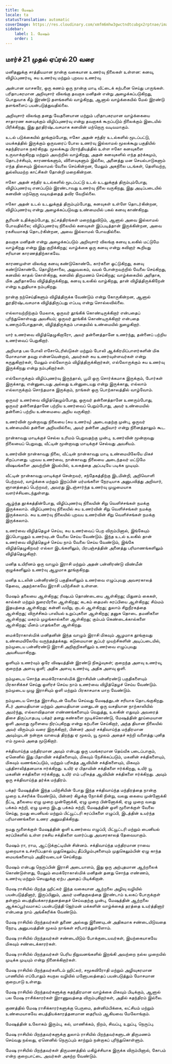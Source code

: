 ```yaml
---
title: மேஷம்
locale: ta
statusTranslation: automatic
coverImage: https://res.cloudinary.com/xmfm6mhw3gwctndtcubgx2rptnae/image/upload/v1741354450/small_cover_tratado_esoterico_de_astrologia_hermetica_6210a35442.webp
sidebar:
    label: 1. மேஷம்
    order: 1
---
```

## மார்ச் 21 முதல் ஏப்ரல் 20 வரை

மனிதனுக்கு சாத்தியமான நான்கு வகையான உணர்வு நிலைகள் உள்ளன: கனவு, விழிப்புணர்வு, சுய உணர்வு மற்றும் புறவய உணர்வு.

அன்பான வாசகரே, ஒரு கணம் ஒரு நான்கு மாடி வீட்டைக் கற்பனை செய்து பாருங்கள். பரிதாபகரமான அறிவுசார் விலங்கு தவறாக மனிதன் என்று அழைக்கப்படுகிறது, பொதுவாக கீழ் இரண்டு தளங்களில் வாழ்கிறது, ஆனால் வாழ்க்கையில் மேல் இரண்டு தளங்களைப் பயன்படுத்துவதில்லை.

அறிவுசார் விலங்கு தனது வேதனையான மற்றும் பரிதாபகரமான வாழ்க்கையை சாதாரண கனவுக்கும் விழிப்புணர்வு என்று தவறாகக் கூறப்படும் நிலைக்கும் இடையில் பிரிக்கிறது, இது துரதிர்ஷ்டவசமாக கனவின் மற்றொரு வடிவமாகும்.

உடல் படுக்கையில் தூங்கும்போது, ஈகோ அதன் சந்திர உடல்களில் மூடப்பட்டு, மயக்கத்தில் இருக்கும் ஒருவரைப் போல உணர்வு இல்லாமல் மூலக்கூறு பகுதியில் சுதந்திரமாக நகர்கிறது. மூலக்கூறு பிராந்தியத்தில் உள்ள ஈகோ கனவுகளை உருவாக்குகிறது மற்றும் அவற்றில் வாழ்கிறது, அதன் கனவுகளில் எந்த தர்க்கமும், தொடர்ச்சியும், காரணங்களும், விளைவுகளும் இல்லை, அனைத்து மன செயல்பாடுகளும் எந்த திசையும் இல்லாமல் வேலை செய்கின்றன, மேலும் அகநிலை படங்கள், தெளிவற்ற, துல்லியமற்ற காட்சிகள் தோன்றி மறைகின்றன.

ஈகோ அதன் சந்திர உடல்களில் மூடப்பட்டு உடல் உடலுக்குத் திரும்பும்போது, விழிப்புணர்வு எனப்படும் இரண்டாவது உணர்வு நிலை வருகிறது, இது அடிப்படையில் கனவின் மற்றொரு வடிவத்தைத் தவிர வேறில்லை.

ஈகோ அதன் உடல் உடலுக்குத் திரும்பும்போது, கனவுகள் உள்ளே தொடர்கின்றன, விழிப்புணர்வு என்று அழைக்கப்படுவது உண்மையில் பகல் கனவு காண்கிறது.

சூரியன் உதிக்கும்போது, நட்சத்திரங்கள் மறைந்துவிடும், ஆனால் அவை இல்லாமல் போவதில்லை; விழிப்புணர்வு நிலையில் கனவுகள் இப்படித்தான் இருக்கின்றன, அவை ரகசியமாகத் தொடர்கின்றன, அவை இல்லாமல் போவதில்லை.

தவறாக மனிதன் என்று அழைக்கப்படும் அறிவுசார் விலங்கு கனவு உலகில் மட்டுமே வாழ்கிறது என்று இது குறிக்கிறது; வாழ்க்கை ஒரு கனவு என்று கவிஞர் கூறியது சரியான காரணத்திற்காகவே.

காரணமுள்ள விலங்கு கனவு கண்டுகொண்டே கார்களை ஓட்டுகிறது, கனவு கண்டுகொண்டே தொழிற்சாலை, அலுவலகம், வயல் போன்றவற்றில் வேலை செய்கிறது, கனவில் காதல் கொள்கிறது, கனவில் திருமணம் செய்கிறது; வாழ்க்கையில் அரிதாக, மிக அரிதாகவே விழித்திருக்கிறது, கனவு உலகில் வாழ்கிறது, தான் விழித்திருக்கிறேன் என்று உறுதியாக நம்புகிறது.

நான்கு நற்செய்திகளும் விழித்திருக்க வேண்டும் என்று கோருகின்றன, ஆனால் துரதிர்ஷ்டவசமாக விழித்திருப்பது எப்படி என்று சொல்லவில்லை.

எல்லாவற்றிற்கும் மேலாக, ஒருவர் தூங்கிக் கொண்டிருக்கிறார் என்பதைப் புரிந்துகொள்வது அவசியம்; ஒருவர் தூங்கிக் கொண்டிருக்கிறார் என்பதை உணரும்போதுதான், விழித்திருக்கும் பாதையில் உண்மையில் நுழைகிறார்.

யார் உணர்வை விழித்தெழுகிறாரோ, அவர் தன்னைத்தானே உணர்ந்து, தன்னைப் பற்றிய உணர்வைப் பெறுகிறார்.

அறியாத பல போலி எசோடெரிஸ்டுகள் மற்றும் போலி ஆக்கிரமிப்பாளர்களின் மிக மோசமான தவறு என்னவென்றால், அவர்கள் சுய உணர்வுள்ளவர்கள் என்று கருதுகிறார்கள், மேலும் எல்லோரும் விழித்திருக்கிறார்கள், எல்லோருக்கும் சுய உணர்வு இருக்கிறது என்று நம்புகிறார்கள்.

எல்லோருக்கும் விழிப்புணர்வு இருந்தால், பூமி ஒரு சொர்க்கமாக இருக்கும், போர்கள் இருக்காது, என்னுடையது அல்லது உன்னுடையது என்று இருக்காது, எல்லாம் எல்லாருக்கும் சொந்தமாக இருக்கும், நாங்கள் ஒரு பொற்காலத்தில் வாழ்வோம்.

ஒருவர் உணர்வை விழித்தெழும்போது, ஒருவர் தன்னைத்தானே உணரும்போது, ஒருவர் தன்னைத்தானே பற்றிய உணர்வைப் பெறும்போது, அவர் உண்மையில் தன்னைப் பற்றிய உண்மையை அறிய வருகிறார்.

உணர்வின் மூன்றாவது நிலையை (சுய உணர்வு) அடைவதற்கு முன்பு, ஒருவர் உண்மையில் தன்னை அறியவில்லை, அவர் தன்னை அறிவார் என்று நினைத்தாலும் கூட.

நான்காவது மாடிக்குச் செல்ல உரிமம் பெறுவதற்கு முன்பு, உணர்வின் மூன்றாவது நிலையைப் பெறுவது, வீட்டின் மூன்றாவது மாடிக்குச் செல்வது அவசியம்.

உணர்வின் நான்காவது நிலை, வீட்டின் நான்காவது மாடி உண்மையிலேயே மிகச் சிறப்பானது. புறவய உணர்வை, நான்காவது நிலையை அடைந்தவர் மட்டுமே விஷயங்களை அவற்றின் இயல்பில், உலகத்தை அப்படியே படிக்க முடியும்.

வீட்டின் நான்காவது மாடிக்குச் சென்றவர், சந்தேகத்திற்கு இடமின்றி, அறிவொளி பெற்றவர், வாழ்க்கை மற்றும் இறப்பின் மர்மங்களை நேரடியாக அனுபவித்து அறிவார், ஞானத்தைப் பெற்றவர், அவரது இடஞ்சார்ந்த உணர்வு முழுமையாக வளர்ச்சியடைந்துள்ளது.

ஆழ்ந்த தூக்கத்தின்போது, விழிப்புணர்வு நிலையின் சிறு வெளிச்சங்கள் நமக்கு இருக்கலாம். விழிப்புணர்வு நிலையில் சுய உணர்வின் சிறு வெளிச்சங்கள் நமக்கு இருக்கலாம். சுய உணர்வு நிலையில் புறவய உணர்வின் சிறு வெளிச்சங்கள் நமக்கு இருக்கலாம்.

உணர்வை விழித்தெழச் செய்ய, சுய உணர்வைப் பெற விரும்பினால், இங்கேயும் இப்பொழுதும் உணர்வுடன் வேலை செய்ய வேண்டும். இந்த உடல் உலகில் தான் உணர்வை விழித்தெழச் செய்ய நாம் வேலை செய்ய வேண்டும், இங்கே விழித்தெழுகிறவர் எல்லா இடங்களிலும், பிரபஞ்சத்தின் அனைத்து பரிமாணங்களிலும் விழித்தெழுகிறார்.

மனித உயிரினம் ஒரு வாழும் இராசி மற்றும் அதன் பன்னிரண்டு விண்மீன் குழுக்களிலும் உணர்வு ஆழமாக தூங்குகிறது.

மனித உடலின் பன்னிரண்டு பகுதிகளிலும் உணர்வை எழுப்புவது அவசரகாலத் தேவை, அதற்காகவே இராசி பயிற்சிகள் உள்ளன.

மேஷம் தலையை ஆள்கிறது; ரிஷபம் தொண்டையை ஆள்கிறது; மிதுனம் கைகள், கால்கள் மற்றும் நுரையீரலை ஆள்கிறது; கடகம் தைமஸ் சுரப்பியை ஆள்கிறது; சிம்மம் இதயத்தை ஆள்கிறது; கன்னி வயிறு, குடல் ஆள்கிறது; துலாம் சிறுநீரகத்தை ஆள்கிறது; விருச்சிகம் பாலியல் உறுப்புகளை ஆள்கிறது; தனுசு தொடை தமனிகளை ஆள்கிறது; மகரம் முழங்கால்களை ஆள்கிறது; கும்பம் கெண்டைக்கால்களை ஆள்கிறது; மீனம் பாதங்களை ஆள்கிறது.

மைக்ரோகாஸ்மிக் மனிதனின் இந்த வாழும் இராசி மிகவும் ஆழமாக தூங்குவது உண்மையிலேயே வருந்தத்தக்கது. கடுமையான சூப்பர் முயற்சிகளின் அடிப்படையில், நம்முடைய பன்னிரண்டு இராசி அறிகுறிகளிலும் உணர்வை எழுப்புவது அவசியமாகிறது.

ஒளியும் உணர்வும் ஒரே விஷயத்தின் இரண்டு நிகழ்வுகள்; குறைந்த அளவு உணர்வு, குறைந்த அளவு ஒளி; அதிக அளவு உணர்வு, அதிக அளவு ஒளி.

நம்முடைய சொந்த மைக்ரோகாஸ்மிக் இராசியின் பன்னிரண்டு பகுதிகளையும் பிரகாசிக்கச் செய்து ஒளிரச் செய்ய நாம் உணர்வை விழித்தெழச் செய்ய வேண்டும். நம்முடைய முழு இராசியும் ஒளி மற்றும் பிரகாசமாக மாற வேண்டும்.

நம்முடைய சொந்த இராசியுடன் வேலை செய்வது மேஷத்துடன் சரியாக தொடங்குகிறது. சீடர் அமைதியான மற்றும் அமைதியான மனதுடன் ஒரு வசதியான நாற்காலியில் அமர்ந்து, எல்லாவிதமான எண்ணங்களையும் வெறுத்து, உலகின் எதுவும் அவரைத் திசை திருப்பாதபடி பக்தர் தனது கண்களை மூடிக்கொண்டு, மேஷத்தின் தூய்மையான ஒளி அவரது மூளையை நிரப்புகிறது என்று கற்பனை செய்கிறார், அந்த தியான நிலையில் அவர் விரும்பும் வரை இருக்கிறார், பின்னர் அவர் சக்திவாய்ந்த மந்திரமான அவும்முடன் நன்றாக வாயைத் திறந்து ஏ மூலம், யூ மூலம் அதைச் சுற்றி வளைத்து புனித எம் மூலம் அதை மூடுகிறார்.

சக்திவாய்ந்த மந்திரமான அவும் என்பது ஒரு பயங்கரமான தெய்வீக படைப்பாகும், ஏனெனில் இது பிதாவின் சக்திகளையும், மிகவும் நேசிக்கப்படும், மகனின் சக்திகளையும், மிகவும் வணங்கப்படும், மற்றும் பரிசுத்த ஆவியின் சக்திகளையும், மிகவும் புத்திசாலித்தனமாக ஈர்க்கிறது. உயிர் ஏ பிதாவின் சக்திகளை ஈர்க்கிறது, உயிர் யூ மகனின் சக்திகளை ஈர்க்கிறது, உயிர் எம் பரிசுத்த ஆவியின் சக்திகளை ஈர்க்கிறது. அவும் ஒரு சக்திவாய்ந்த தர்க்க மந்திரம்.

பக்தர் மேஷத்தின் இந்த பயிற்சியின் போது இந்த சக்திவாய்ந்த மந்திரத்தை நான்கு முறை உச்சரிக்க வேண்டும், பின்னர் கிழக்கு நோக்கி நின்று, வலது கையை முன்னோக்கி நீட்டி, தலையை ஏழு முறை முன்னோக்கி, ஏழு முறை பின்னோக்கி, ஏழு முறை வலது பக்கம் சுற்றி, ஏழு முறை இடது பக்கம் சுற்றி, மேஷத்தின் ஒளி மூளைக்குள் வேலை செய்து, நமது பைனியல் மற்றும் பிட்யூட்டரி சுரப்பிகளை எழுப்பி, இடத்தின் உயர்ந்த பரிமாணங்களை உணர அனுமதிக்கிறது.

நமது மூளைக்குள் மேஷத்தின் ஒளி உணர்வை எழுப்பி, பிட்யூட்டரி மற்றும் பைனியல் சுரப்பிகளில் உள்ள ரகசிய சக்திகளை வளர்ப்பது அவசரகாலத் தேவையாகும்.

மேஷம் ரா, ராம, ஆட்டுக்குட்டியின் சின்னம். சக்திவாய்ந்த மந்திரமான ராவை முறையாக உச்சரிப்பதால் முதுகெலும்பு தீப்பிழம்புகளையும் முதுகெலும்பின் ஏழு காந்த மையங்களையும் அதிர்வடையச் செய்கிறது.

மேஷம் என்பது நெருப்பின் இராசி அடையாளம், இது ஒரு அற்புதமான ஆற்றலைக் கொண்டுள்ளது, மேலும் மைக்ரோகாஸ்மிக் மனிதன் தனது சொந்த எண்ணம், உணர்வு மற்றும் செயலுக்கு ஏற்ப அதைப் பிடிக்கிறான்.

மேஷ ராசியில் பிறந்த ஹிட்லர் இந்த வகையான ஆற்றலை அழிவு வழியில் பயன்படுத்தினார், இருப்பினும், அவர் மனிதகுலத்தை இரண்டாம் உலகப் போருக்குள் தள்ளும் பைத்தியக்காரத்தனத்தைச் செய்வதற்கு முன்பு, மேஷத்தின் ஆற்றலை ஆக்கப்பூர்வமாகப் பயன்படுத்தி ஜெர்மன் மக்களின் வாழ்க்கைத் தரத்தை உயர்த்தினார் என்பதை நாம் அங்கீகரிக்க வேண்டும்.

மேஷ ராசியில் பிறந்தவர்கள் துணை அல்லது இணையுடன் அதிகமாக சண்டையிடுவதை நேரடி அனுபவத்தின் மூலம் நாங்கள் சரிபார்த்துள்ளோம்.

மேஷ ராசியில் பிறந்தவர்கள் சண்டையிடும் போக்குடையவர்கள், இயற்கையாகவே மிகவும் சண்டைக்காரர்கள்.

மேஷ ராசியில் பிறந்தவர்கள் பெரிய நிறுவனங்களில் இறங்கி அவற்றை நல்ல முறையில் முடிக்க முடியும் என்று நினைக்கிறார்கள்.

மேஷ ராசியில் பிறந்தவர்களிடம் ஹிட்லர், சமூகவிரோதி மற்றும் அழிவுகரமான பாணியில் எப்போதும் சுயநல வழியில் மனோபலத்தைப் பயன்படுத்தும் மோசமான குறைபாடு உள்ளது.

மேஷ ராசியில் பிறந்தவர்களுக்கு சுதந்திரமான வாழ்க்கை மிகவும் பிடிக்கும், ஆனால் பல மேஷ ராசிக்காரர்கள் இராணுவத்தை விரும்புகிறார்கள், அதில் சுதந்திரம் இல்லை.

குணத்தில் மேஷ ராசிக்காரர்களுக்கு பெருமை, தன்னிம்பிக்கை, லட்சியம் மற்றும் உண்மையாகவே பைத்தியக்காரத்தனமான தைரியம் ஆகியவை மேலோங்கும்.

மேஷத்தின் உலோகம் இரும்பு, கல், மாணிக்கம், நிறம், சிவப்பு, உறுப்பு, நெருப்பு.

மேஷ ராசியில் பிறந்தவர்களுக்கு துலாம் ராசியில் பிறந்தவர்களுடன் திருமணம் செய்வது நல்லது, ஏனெனில் நெருப்பும் காற்றும் நன்றாகப் புரிந்துகொள்ளும்.

மேஷ ராசியில் பிறந்தவர்கள் திருமணத்தில் மகிழ்ச்சியாக இருக்க விரும்பினால், கோபம் என்ற குறைபாட்டை அவர்கள் அகற்ற வேண்டும்.

